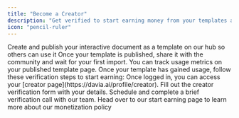 ```yaml
---
title: "Become a Creator"
description: "Get verified to start earning money from your templates after they've gained usage in the community."
icon: "pencil-ruler"
---
```


<Steps>
  <Step title="Publish your first document as a template">
    <Card
      title="Publish your first interactive document as template"
      icon="rss"
      horizontal
      href="/creators/publishing-as-template"
      arrow="true"
    >
      Create and publish your interactive document as a template on our hub so
      others can use it
    </Card>
  </Step>
  <Step title="Get your first reuse">
    Once your template is published, share it with the community and wait for
    your first import. You can track usage metrics on your published template
    page.
  </Step>
  <Step title="To receive money: Get verified">
    Once your template has gained usage, follow these verification steps to
    start earning:
  </Step>
  <Step title="Go to your creator hub">
    Once logged in, you can access your [creator
    page](https://davia.ai/profile/creator).
  </Step>
  <Step title="Complete the form">
    Fill out the creator verification form with your details.
  </Step>
  <Step title="Hop on a quick 5 min call">
    Schedule and complete a brief verification call with our team.
  </Step>
  <Step>
    <Card
      title="You're ready to start earning!"
      icon="hand-coins"
      horizontal
      href="/creators/start-earning"
      arrow="true"
    >
      Head over to our start earning page to learn more about our monetization
      policy
    </Card>
  </Step>
</Steps>
